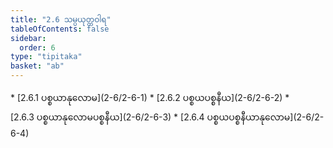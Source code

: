```yaml
---
title: "2.6 သမ္ပယုတ္တဝါရ"
tableOfContents: false
sidebar:
  order: 6
type: "tipitaka"
basket: "ab"
---
```



<DynamicBreadcrumb />



<TableOfContents>
* [2.6.1 ပစ္စယာနုလောမ](2-6/2-6-1)
* [2.6.2 ပစ္စယပစ္စနီယ](2-6/2-6-2)
* [2.6.3 ပစ္စယာနုလောမပစ္စနီယ](2-6/2-6-3)
* [2.6.4 ပစ္စယပစ္စနီယာနုလောမ](2-6/2-6-4)
</TableOfContents>